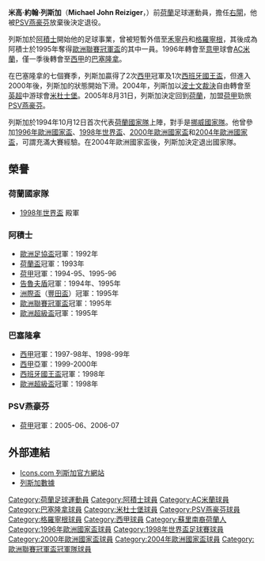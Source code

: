{{noteTA
|G1=足球
|T=zh-hans:米歇尔·雷兹格尔;zh-hk:米高·列斯加;zh-tw:邁克爾·雷齊格;
|1=zh-hans:米歇尔;zh-hk:米高;zh-tw:邁克爾;
|2=zh-hans:雷兹格尔;zh-hk:列斯加;zh-tw:雷齊格;
|3=zh-hk:阿積士; zh-hans:阿贾克斯; zh-tw:阿賈克斯;
|4=zh-hans:埃因霍温;zh-hant:埃因霍溫;zh-hk:燕豪芬;zh-tw:恩荷芬;zh-mo:燕豪芬;
}}
{{Football player infobox
| playername= 米高·列斯加<br>''Michael Reiziger''
| image= [[File:Michael_Reiziger.JPG|250px]]
| fullname = 米高·約翰·列斯加
| englishfullname = Michael John Reiziger
| nickname = 
| dateofbirth = {{birth date and age|1973|5|3}} 
| cityofbirth = [[阿姆斯特爾芬|阿姆斯特爾芬]]
| countryofbirth = [[荷蘭|荷蘭]]
| height = {{height|m=1.77}}
| currentclub = 已退役
| clubnumber = 
| position = [[右閘|右閘]]
| youthyears =
| youthclubs = 
| years = 1990-1993<br>1992-1993<br>1993-1994<br>1994-1996<br>1996-1997<br/>1997-2004<br/>2004-2005<br/>2005-2007
| clubs = [[阿積士|阿積士]]<br>→[[禾寧丹|禾寧丹]] (外借)<br>→[[格羅寧根足球俱樂部|格羅寧根]] (外借)<br>[[阿積士|阿積士]]<br>[[AC米蘭|AC米蘭]]<br>[[巴塞隆拿足球會|巴塞隆拿]]<br>[[米杜士堡足球會|米杜士堡]]<br>[[PSV燕豪芬|PSV燕豪芬]]
| caps(goals) = 23 (0)<br>10 (2)<br>34 (6)<br>60 (1)<br>10 (0)<br>173 (0)<br>22 (1)<br>24 (1)
| nationalyears = 1994-2004
| nationalteam = [[荷蘭國家足球隊|荷蘭]]
| nationalcaps(goals) = 72 (1)
| pcupdate = 2007年5月6日
| ntupdate = 2006年9月10日
}}
'''米高·約翰·列斯加'''（'''Michael John Reiziger'''，{{bd|1973年|5月3日|catidx=Reiziger, Michael}}）前[[荷蘭|荷蘭]]足球運動員，擔任[[右閘|右閘]]，他被[[PSV燕豪芬|PSV燕豪芬]]放棄後決定退役。

列斯加於[[阿積士|阿積士]]開始他的足球事業，曾被短暫外借至[[禾寧丹|禾寧丹]]和[[格羅寧根足球俱樂部|格羅寧根]]，其後成為阿積士於1995年奪得[[歐洲聯賽冠軍盃|歐洲聯賽冠軍盃]]的其中一員。1996年轉會至[[意甲|意甲]]球會[[AC米蘭|AC米蘭]]，僅一季後轉會至[[西甲|西甲]]的[[巴塞隆拿足球會|巴塞隆拿]]。

在巴塞隆拿的七個賽季，列斯加贏得了2次[[西甲|西甲]]冠軍及1次[[西班牙國王盃|西班牙國王盃]]，但進入2000年後，列斯加的狀態開始下滑。2004年，列斯加以[[波士文裁決|波士文裁決]]自由轉會至[[英超|英超]]中游球會[[米杜士堡足球會|米杜士堡]]。2005年8月31日，列斯加決定回到[[荷蘭|荷蘭]]，加盟[[荷甲|荷甲]]勁旅[[PSV燕豪芬|PSV燕豪芬]]。

列斯加於1994年10月12日首次代表[[荷蘭國家足球隊|荷蘭國家隊]]上陣，對手是[[挪威國家足球隊|挪威國家隊]]。他曾參加[[1996年歐洲國家盃|1996年歐洲國家盃]]、[[1998年世界盃|1998年世界盃]]、[[2000年歐洲國家盃|2000年歐洲國家盃]]和[[2004年歐洲國家盃|2004年歐洲國家盃]]，可謂充滿大賽經驗。在2004年歐洲國家盃後，列斯加決定退出國家隊。

==榮譽==
===荷蘭國家隊===
*[[1998年世界盃|1998年世界盃]] 殿軍

===阿積士===
* [[歐洲足協盃|歐洲足協盃]]冠軍：1992年
* [[荷蘭盃|荷蘭盃]]冠軍：1993年
* [[荷甲|荷甲]]冠軍：1994-95、1995-96
* [[告魯夫盾|告魯夫盾]]冠軍：1994年、1995年
* [[洲際盃足球賽|洲際盃]]（[[豐田盃|豐田盃]]）冠軍：1995年
* [[歐洲聯賽冠軍盃|歐洲聯賽冠軍盃]]冠軍：1995年
* [[歐洲超級盃|歐洲超級盃]]冠軍：1995年

===巴塞隆拿===
* [[西甲|西甲]]冠軍：1997-98年、1998-99年
* [[西甲|西甲]]亞軍：1999-2000年
* [[西班牙國王盃|西班牙國王盃]]冠軍：1998年
* [[歐洲超級盃|歐洲超級盃]]冠軍：1998年

===PSV燕豪芬===
* [[荷甲|荷甲]]冠軍：2005-06、2006-07

==外部連結==
*[https://web.archive.org/web/20080619000638/http://www.icons.com/MR/ Icons.com 列斯加官方網站]
*[https://web.archive.org/web/20110722011042/http://www.wereldvanoranje.nl/profielen/profiel.php?id=1090 列斯加數據]{{nl}}
{{1998年世界杯足球赛荷兰参赛名单}}
{{2000年欧洲足球锦标赛荷兰参赛名单}}
{{2004年歐洲足球錦標賽荷蘭參賽名單}}

{{DEFAULTSORT:Reiziger, Michael}}
[[Category:荷蘭足球運動員|Category:荷蘭足球運動員]]
[[Category:阿積士球員|Category:阿積士球員]]
[[Category:AC米蘭球員|Category:AC米蘭球員]]
[[Category:巴塞隆拿球員|Category:巴塞隆拿球員]]
[[Category:米杜士堡球員|Category:米杜士堡球員]]
[[Category:PSV燕豪芬球員|Category:PSV燕豪芬球員]]
[[Category:格羅寧根球員|Category:格羅寧根球員]]
[[Category:西甲球員|Category:西甲球員]]
[[Category:蘇里南裔荷蘭人|Category:蘇里南裔荷蘭人]]
[[Category:1996年歐洲國家盃球員|Category:1996年歐洲國家盃球員]]
[[Category:1998年世界盃足球賽球員|Category:1998年世界盃足球賽球員]]
[[Category:2000年歐洲國家盃球員|Category:2000年歐洲國家盃球員]]
[[Category:2004年歐洲國家盃球員|Category:2004年歐洲國家盃球員]]
[[Category:歐洲聯賽冠軍盃冠軍隊球員|Category:歐洲聯賽冠軍盃冠軍隊球員]]